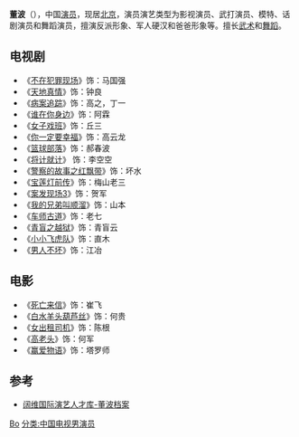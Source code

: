 {{BLP unsourced|time=2021-08-06T08:49:26+00:00}}
{{艺人
|姓名=董波
|类型=演员
|出生日期=1972年
|国籍={{PRC}}
|民族=汉族
}}
'''董波'''（{{Bd|1972年|catIdx=D}}），中国[[演员|演员]]，现居[[北京|北京]]，演员演艺类型为影视演员、武打演员、模特、话剧演员和舞蹈演员，擅演反派形象、军人硬汉和爸爸形象等。擅长[[武术|武术]]和[[舞蹈|舞蹈]]。

==电视剧==
*《[[不在犯罪现场|不在犯罪现场]]》饰：马国强
*《[[天地真情|天地真情]]》饰：钟良
*《[[病案追踪|病案追踪]]》饰：高之，丁一
*《[[谁在你身边|谁在你身边]]》饰：阿霖
*《[[女子戏班|女子戏班]]》饰：丘三
*《[[你一定要幸福|你一定要幸福]]》饰：高云龙
*《[[篮球部落|篮球部落]]》饰：郝春波
*《[[将计就计|将计就计]]》 饰：李空空
*《[[警察的故事之红飘带|警察的故事之红飘带]]》饰：坏水
*《[[宝莲灯前传|宝莲灯前传]]》饰：梅山老三
*《[[案发现场3|案发现场3]]》饰：贺军
*《[[我的兄弟叫顺溜|我的兄弟叫顺溜]]》饰：山本
*《[[车师古道|车师古道]]》饰：老七
*《[[青盲之越狱|青盲之越狱]]》饰：青盲云
*《[[小小飞虎队|小小飞虎队]]》饰：直木
*《[[男人不坏|男人不坏]]》饰：江冶

==电影==
*《[[死亡来信|死亡来信]]》饰：崔飞
*《[[白水羊头葫芦丝|白水羊头葫芦丝]]》饰：何贵
*《[[女出租司机|女出租司机]]》饰：陈根
*《[[高老头|高老头]]》饰：何军
*《[[赢爱物语|赢爱物语]]》饰：塔罗师

==参考==
*[https://web.archive.org/web/20081209014611/http://actor.kw2007.com.cn/12D48C80A4D9445EA93E 阔维国际演艺人才库-董波档案]

{{DEFAULTSORT:dong bo}}
[[分类:董姓|Bo]]
[[分类:中国电视男演员|分类:中国电视男演员]]